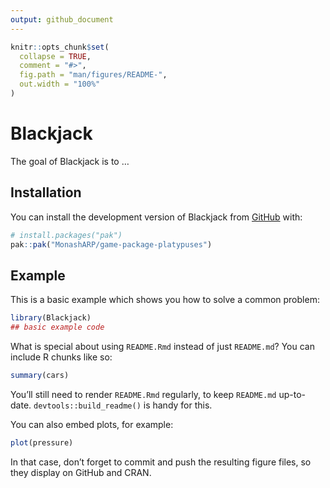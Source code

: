 ```yaml
---
output: github_document
---
```


<!-- README.md is generated from README.Rmd. Please edit that file -->

```r
knitr::opts_chunk$set(
  collapse = TRUE,
  comment = "#>",
  fig.path = "man/figures/README-",
  out.width = "100%"
)
```

# Blackjack

<!-- badges: start -->
<!-- badges: end -->

The goal of Blackjack is to ...

## Installation

You can install the development version of Blackjack from [GitHub](https://github.com/) with:

``` r
# install.packages("pak")
pak::pak("MonashARP/game-package-platypuses")
```

## Example

This is a basic example which shows you how to solve a common problem:

```r
library(Blackjack)
## basic example code
```

What is special about using `README.Rmd` instead of just `README.md`? You can include R chunks like so:

```r
summary(cars)
```

You'll still need to render `README.Rmd` regularly, to keep `README.md` up-to-date. `devtools::build_readme()` is handy for this.

You can also embed plots, for example:

```r
plot(pressure)
```

In that case, don't forget to commit and push the resulting figure files, so they display on GitHub and CRAN.
